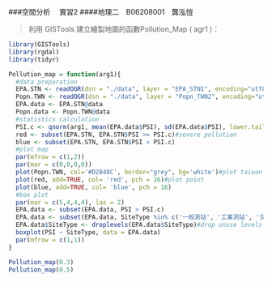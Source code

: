 ###空間分析　 實習2
####地理二　B06208001　龔泓愷

> 利用 GISTools 建立繪製地圖的函數Pollution_Map ( agr1 )：

```r
library(GISTools)
library(rgdal)
library(tidyr)
```
```r
Pollution_map = function(arg1){
  #data preparation
  EPA.STN <- readOGR(dsn = "./data", layer = "EPA_STN1", encoding="utf8")
  Popn.TWN <- readOGR(dsn = "./data", layer = "Popn_TWN2", encoding="utf8")
  EPA.data <- EPA.STN@data
  Popn.data <- Popn.TWN@data
  #statistics calculation
  PSI.c <- qnorm(arg1, mean(EPA.data$PSI), sd(EPA.data$PSI), lower.tail = F)
  red <- subset(EPA.STN, EPA.STN$PSI >= PSI.c)#severe pollution
  blue <- subset(EPA.STN, EPA.STN$PSI < PSI.c)
  #plot map
  par(mfrow = c(1,2))
  par(mar = c(0,0,0,0))
  plot(Popn.TWN, col='#D2B48C', border="grey", bg='white')#plot taiwan
  plot(red, add=TRUE, col= 'red', pch = 16)#plot point
  plot(blue, add=TRUE, col= 'blue', pch = 16)
  #box plot
  par(mar = c(5,4,4,4), las = 2)
  EPA.data <- subset(EPA.data, PSI > PSI.c)
  EPA.data <- subset(EPA.data, SiteType %in% c('一般測站', '工業測站', '交通測站'))
  EPA.data$SiteType <- droplevels(EPA.data$SiteType)#drop unuse levels
  boxplot(PSI ~ SiteType, data = EPA.data)
  par(mfrow = c(1,1))
}
```
```r
Pollution_map(0.3)
Pollution_map(0.5)
```


